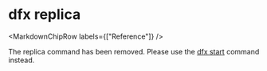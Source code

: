 
# dfx replica

<MarkdownChipRow labels={["Reference"]} />

The replica command has been removed. Please use the [dfx start](https://internetcomputer.org/docs/building-apps/developer-tools/dfx/dfx-start) command instead.
